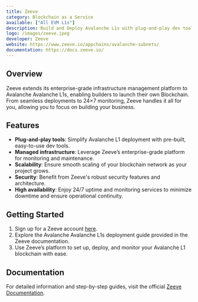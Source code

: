 ```yaml
---
title: Zeeve
category: Blockchain as a Service
available: ["All EVM L1s"]
description: Build and Deploy Avalanche L1s with plug-and-play dev tools and Zeeve infrastructure platform.
logo: /images/zeeve.jpeg
developer: Zeeve
website: https://www.zeeve.io/appchains/avalanche-subnets/
documentation: https://docs.zeeve.io/
---
```


## Overview
Zeeve extends its enterprise-grade infrastructure management platform to Avalanche Avalanche L1s, enabling builders to launch their own Blockchain. From seamless deployments to 24×7 monitoring, Zeeve handles it all for you, allowing you to focus on building your business.

## Features
- **Plug-and-play tools**: Simplify Avalanche L1 deployment with pre-built, easy-to-use dev tools.
- **Managed infrastructure**: Leverage Zeeve’s enterprise-grade platform for monitoring and maintenance.
- **Scalability**: Ensure smooth scaling of your blockchain network as your project grows.
- **Security**: Benefit from Zeeve's robust security features and architecture.
- **High availability**: Enjoy 24/7 uptime and monitoring services to minimize downtime and ensure operational continuity.

## Getting Started
1. Sign up for a Zeeve account [here](https://www.zeeve.io/appchains/avalanche-subnets/).
2. Explore the Avalanche Avalanche L1s deployment guide provided in the Zeeve documentation.
3. Use Zeeve’s platform to set up, deploy, and monitor your Avalanche L1 blockchain with ease.

## Documentation
For detailed information and step-by-step guides, visit the official [Zeeve Documentation](https://docs.zeeve.io/).
